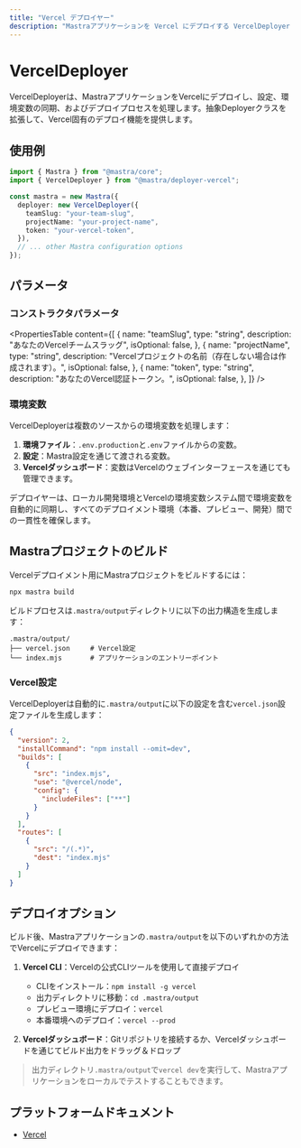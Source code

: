 ```yaml
---
title: "Vercel デプロイヤー"
description: "Mastraアプリケーションを Vercel にデプロイする VercelDeployer クラスのドキュメント。"
---
```


# VercelDeployer

VercelDeployerは、MastraアプリケーションをVercelにデプロイし、設定、環境変数の同期、およびデプロイプロセスを処理します。抽象Deployerクラスを拡張して、Vercel固有のデプロイ機能を提供します。

## 使用例

```typescript
import { Mastra } from "@mastra/core";
import { VercelDeployer } from "@mastra/deployer-vercel";

const mastra = new Mastra({
  deployer: new VercelDeployer({
    teamSlug: "your-team-slug",
    projectName: "your-project-name",
    token: "your-vercel-token",
  }),
  // ... other Mastra configuration options
});
```

## パラメータ

### コンストラクタパラメータ

<PropertiesTable
  content={[
    {
      name: "teamSlug",
      type: "string",
      description: "あなたのVercelチームスラッグ",
      isOptional: false,
    },
    {
      name: "projectName",
      type: "string",
      description: "Vercelプロジェクトの名前（存在しない場合は作成されます）。",
      isOptional: false,
    },
    {
      name: "token",
      type: "string",
      description: "あなたのVercel認証トークン。",
      isOptional: false,
    },
  ]}
/>

### 環境変数

VercelDeployerは複数のソースからの環境変数を処理します：

1. **環境ファイル**：`.env.production`と`.env`ファイルからの変数。
2. **設定**：Mastra設定を通じて渡される変数。
3. **Vercelダッシュボード**：変数はVercelのウェブインターフェースを通じても管理できます。

デプロイヤーは、ローカル開発環境とVercelの環境変数システム間で環境変数を自動的に同期し、すべてのデプロイメント環境（本番、プレビュー、開発）間での一貫性を確保します。

## Mastraプロジェクトのビルド

Vercelデプロイメント用にMastraプロジェクトをビルドするには：

```bash
npx mastra build
```

ビルドプロセスは`.mastra/output`ディレクトリに以下の出力構造を生成します：

```
.mastra/output/
├── vercel.json     # Vercel設定
└── index.mjs       # アプリケーションのエントリーポイント
```

### Vercel設定

VercelDeployerは自動的に`.mastra/output`に以下の設定を含む`vercel.json`設定ファイルを生成します：

```json
{
  "version": 2,
  "installCommand": "npm install --omit=dev",
  "builds": [
    {
      "src": "index.mjs",
      "use": "@vercel/node",
      "config": {
        "includeFiles": ["**"]
      }
    }
  ],
  "routes": [
    {
      "src": "/(.*)",
      "dest": "index.mjs"
    }
  ]
}
```

## デプロイオプション

ビルド後、Mastraアプリケーションの`.mastra/output`を以下のいずれかの方法でVercelにデプロイできます：

1. **Vercel CLI**：Vercelの公式CLIツールを使用して直接デプロイ

   - CLIをインストール：`npm install -g vercel`
   - 出力ディレクトリに移動：`cd .mastra/output`
   - プレビュー環境にデプロイ：`vercel`
   - 本番環境へのデプロイ：`vercel --prod`

2. **Vercelダッシュボード**：Gitリポジトリを接続するか、Vercelダッシュボードを通じてビルド出力をドラッグ＆ドロップ

> 出力ディレクトリ`.mastra/output`で`vercel dev`を実行して、Mastraアプリケーションをローカルでテストすることもできます。

## プラットフォームドキュメント

- [Vercel](https://vercel.com/docs)
